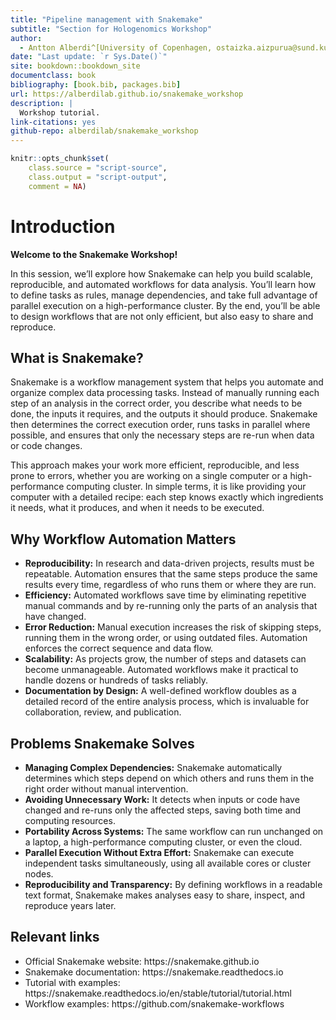 ```yaml
---
title: "Pipeline management with Snakemake"
subtitle: "Section for Hologenomics Workshop"
author:
  - Antton Alberdi^[University of Copenhagen, ostaizka.aizpurua@sund.ku.dk]
date: "Last update: `r Sys.Date()`"
site: bookdown::bookdown_site
documentclass: book
bibliography: [book.bib, packages.bib]
url: https://alberdilab.github.io/snakemake_workshop
description: |
  Workshop tutorial.
link-citations: yes
github-repo: alberdilab/snakemake_workshop
---
```


```r
knitr::opts_chunk$set(
    class.source = "script-source",
    class.output = "script-output",
    comment = NA)
```

# Introduction

**Welcome to the Snakemake Workshop!**

In this session, we’ll explore how Snakemake can help you build scalable, reproducible, and automated workflows for data analysis. You’ll learn how to define tasks as rules, manage dependencies, and take full advantage of parallel execution on a high-performance cluster. By the end, you’ll be able to design workflows that are not only efficient, but also easy to share and reproduce.

## What is Snakemake?

Snakemake is a workflow management system that helps you automate and organize complex data processing tasks. Instead of manually running each step of an analysis in the correct order, you describe what needs to be done, the inputs it requires, and the outputs it should produce. Snakemake then determines the correct execution order, runs tasks in parallel where possible, and ensures that only the necessary steps are re-run when data or code changes.

This approach makes your work more efficient, reproducible, and less prone to errors, whether you are working on a single computer or a high-performance computing cluster. In simple terms, it is like providing your computer with a detailed recipe: each step knows exactly which ingredients it needs, what it produces, and when it needs to be executed.

## Why Workflow Automation Matters

- **Reproducibility:** In research and data-driven projects, results must be repeatable. Automation ensures that the same steps produce the same results every time, regardless of who runs them or where they are run.
- **Efficiency:** Automated workflows save time by eliminating repetitive manual commands and by re-running only the parts of an analysis that have changed.
- **Error Reduction:** Manual execution increases the risk of skipping steps, running them in the wrong order, or using outdated files. Automation enforces the correct sequence and data flow.
- **Scalability:** As projects grow, the number of steps and datasets can become unmanageable. Automated workflows make it practical to handle dozens or hundreds of tasks reliably.
- **Documentation by Design:** A well-defined workflow doubles as a detailed record of the entire analysis process, which is invaluable for collaboration, review, and publication.

## Problems Snakemake Solves

- **Managing Complex Dependencies:** Snakemake automatically determines which steps depend on which others and runs them in the right order without manual intervention.
- **Avoiding Unnecessary Work:** It detects when inputs or code have changed and re-runs only the affected steps, saving both time and computing resources.
- **Portability Across Systems:** The same workflow can run unchanged on a laptop, a high-performance computing cluster, or even the cloud.
- **Parallel Execution Without Extra Effort:** Snakemake can execute independent tasks simultaneously, using all available cores or cluster nodes.
- **Reproducibility and Transparency:** By defining workflows in a readable text format, Snakemake makes analyses easy to share, inspect, and reproduce years later.

## Relevant links

- Official Snakemake website: https://snakemake.github.io
- Snakemake documentation: https://snakemake.readthedocs.io
- Tutorial with examples: https://snakemake.readthedocs.io/en/stable/tutorial/tutorial.html
- Workflow examples: https://github.com/snakemake-workflows